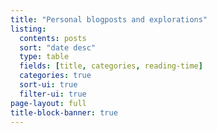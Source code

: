 ```yaml
---
title: "Personal blogposts and explorations"
listing:
  contents: posts
  sort: "date desc"
  type: table
  fields: [title, categories, reading-time]
  categories: true
  sort-ui: true
  filter-ui: true
page-layout: full
title-block-banner: true
---
```



